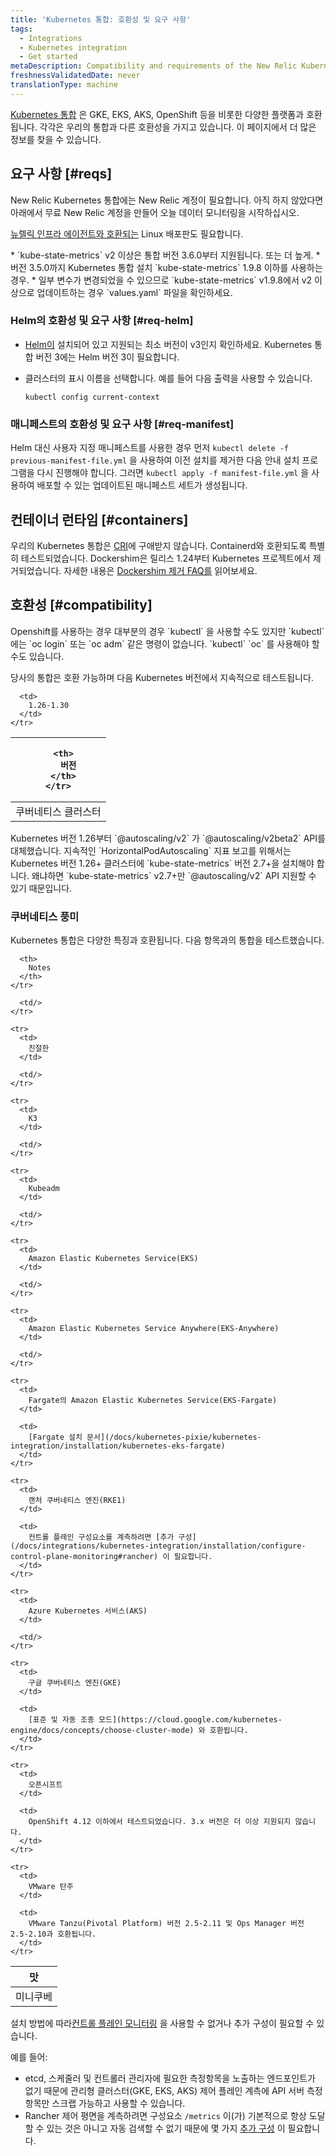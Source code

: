 ```yaml
---
title: 'Kubernetes 통합: 호환성 및 요구 사항'
tags:
  - Integrations
  - Kubernetes integration
  - Get started
metaDescription: Compatibility and requirements of the New Relic Kubernetes integration.
freshnessValidatedDate: never
translationType: machine
---
```


[Kubernetes 통합](/docs/integrations/kubernetes-integration/get-started/introduction-kubernetes-integration) 은 GKE, EKS, AKS, OpenShift 등을 비롯한 다양한 플랫폼과 호환됩니다. 각각은 우리의 통합과 다른 호환성을 가지고 있습니다. 이 페이지에서 더 많은 정보를 찾을 수 있습니다.

## 요구 사항 [#reqs]

New Relic Kubernetes 통합에는 New Relic 계정이 필요합니다. 아직 하지 않았다면 아래에서 무료 New Relic 계정을 만들어 오늘 데이터 모니터링을 시작하십시오.

[뉴렐릭 인프라 에이전트와 호환되는](/docs/infrastructure/new-relic-infrastructure/getting-started/compatibility-requirements-new-relic-infrastructure#operating-systems) Linux 배포판도 필요합니다.

<Callout variant="important">
  * `kube-state-metrics` v2 이상은 통합 버전 3.6.0부터 지원됩니다. 또는 더 높게.
  * 버전 3.5.0까지 Kubernetes 통합 설치 `kube-state-metrics` 1.9.8 이하를 사용하는 경우.
  * 일부 변수가 변경되었을 수 있으므로 `kube-state-metrics` v1.9.8에서 v2 이상으로 업데이트하는 경우 `values.yaml` 파일을 확인하세요.
</Callout>

### Helm의 호환성 및 요구 사항 [#req-helm]

* [Helm이](https://github.com/helm/helm?tab=readme-ov-file#install) 설치되어 있고 지원되는 최소 버전이 v3인지 확인하세요. Kubernetes 통합 버전 3에는 Helm 버전 3이 필요합니다.

* 클러스터의 표시 이름을 선택합니다. 예를 들어 다음 출력을 사용할 수 있습니다.

  ```shell
  kubectl config current-context
  ```

### 매니페스트의 호환성 및 요구 사항 [#req-manifest]

Helm 대신 사용자 지정 매니페스트를 사용한 경우 먼저 `kubectl delete -f previous-manifest-file.yml` 을 사용하여 이전 설치를 제거한 다음 안내 설치 프로그램을 다시 진행해야 합니다. 그러면 `kubectl apply -f manifest-file.yml` 을 사용하여 배포할 수 있는 업데이트된 매니페스트 세트가 생성됩니다.

## 컨테이너 런타임 [#containers]

우리의 Kubernetes 통합은 [CRI](https://kubernetes.io/docs/concepts/architecture/cri)에 구애받지 않습니다. Containerd와 호환되도록 특별히 테스트되었습니다. Dockershim은 릴리스 1.24부터 Kubernetes 프로젝트에서 제거되었습니다. 자세한 내용은 [Dockershim 제거 FAQ를](https://kubernetes.io/blog/2022/02/17/dockershim-faq/) 읽어보세요.

## 호환성 [#compatibility]

<Callout variant="important">
  Openshift를 사용하는 경우 대부분의 경우 `kubectl` 을 사용할 수도 있지만 `kubectl` 에는 `oc login` 또는 `oc adm` 같은 명령이 없습니다. `kubectl` `oc` 를 사용해야 할 수도 있습니다.
</Callout>

당사의 통합은 호환 가능하며 다음 Kubernetes 버전에서 지속적으로 테스트됩니다.

<table>
  <thead>
    <tr>
      <th style={{ width: "300px" }}/>

      <th>
        버전
      </th>
    </tr>
  </thead>

  <tbody>
    <tr>
      <td>
        쿠버네티스 클러스터
      </td>

      <td>
        1.26-1.30
      </td>
    </tr>
  </tbody>
</table>

<Callout variant="important">
  Kubernetes 버전 1.26부터 `@autoscaling/v2` 가 `@autoscaling/v2beta2` API를 대체했습니다. 지속적인 `HorizontalPodAutoscaling` 지표 보고를 위해서는 Kubernetes 버전 1.26+ 클러스터에 `kube-state-metrics` 버전 2.7+을 설치해야 합니다. 왜냐하면 `kube-state-metrics` v2.7+만 `@autoscaling/v2` API 지원할 수 있기 때문입니다.
</Callout>

### 쿠버네티스 풍미

Kubernetes 통합은 다양한 특징과 호환됩니다. 다음 항목과의 통합을 테스트했습니다.

<table>
  <thead>
    <tr>
      <th style={{ width: "300px" }}>
        맛
      </th>

      <th>
        Notes
      </th>
    </tr>
  </thead>

  <tbody>
    <tr>
      <td>
        미니쿠베
      </td>

      <td/>
    </tr>

    <tr>
      <td>
        친절한
      </td>

      <td/>
    </tr>

    <tr>
      <td>
        K3
      </td>

      <td/>
    </tr>

    <tr>
      <td>
        Kubeadm
      </td>

      <td/>
    </tr>

    <tr>
      <td>
        Amazon Elastic Kubernetes Service(EKS)
      </td>

      <td/>
    </tr>

    <tr>
      <td>
        Amazon Elastic Kubernetes Service Anywhere(EKS-Anywhere)
      </td>

      <td/>
    </tr>

    <tr>
      <td>
        Fargate의 Amazon Elastic Kubernetes Service(EKS-Fargate)
      </td>

      <td>
        [Fargate 설치 문서](/docs/kubernetes-pixie/kubernetes-integration/installation/kubernetes-eks-fargate)
      </td>
    </tr>

    <tr>
      <td>
        랜처 쿠버네티스 엔진(RKE1)
      </td>

      <td>
        컨트롤 플레인 구성요소를 계측하려면 [추가 구성](/docs/integrations/kubernetes-integration/installation/configure-control-plane-monitoring#rancher) 이 필요합니다.
      </td>
    </tr>

    <tr>
      <td>
        Azure Kubernetes 서비스(AKS)
      </td>

      <td/>
    </tr>

    <tr>
      <td>
        구글 쿠버네티스 엔진(GKE)
      </td>

      <td>
        [표준 및 자동 조종 모드](https://cloud.google.com/kubernetes-engine/docs/concepts/choose-cluster-mode) 와 호환됩니다.
      </td>
    </tr>

    <tr>
      <td>
        오픈시프트
      </td>

      <td>
        OpenShift 4.12 이하에서 테스트되었습니다. 3.x 버전은 더 이상 지원되지 않습니다.
      </td>
    </tr>

    <tr>
      <td>
        VMware 탄주
      </td>

      <td>
        VMware Tanzu(Pivotal Platform) 버전 2.5-2.11 및 Ops Manager 버전 2.5-2.10과 호환됩니다.
      </td>
    </tr>
  </tbody>
</table>

설치 방법에 따라[컨트롤 플레인 모니터링](/docs/integrations/kubernetes-integration/installation/configure-control-plane-monitoring) 을 사용할 수 없거나 추가 구성이 필요할 수 있습니다.

예를 들어:

* etcd, 스케줄러 및 컨트롤러 관리자에 필요한 측정항목을 노출하는 엔드포인트가 없기 때문에 관리형 클러스터(GKE, EKS, AKS) 제어 플레인 계측에 API 서버 측정항목만 스크랩 가능하고 사용할 수 있습니다.
* Rancher 제어 평면을 계측하려면 구성요소 `/metrics` 이(가) 기본적으로 항상 도달할 수 있는 것은 아니고 자동 검색할 수 없기 때문에 몇 가지 [추가 구성](/docs/integrations/kubernetes-integration/installation/configure-control-plane-monitoring#rancher) 이 필요합니다.